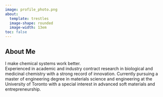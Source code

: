```yaml
---
image: profile_photo.png
about:
  template: trestles
  image-shape: rounded
  image-width: 13em
toc: false
---
```



## About Me

I make chemical systems work better. <br>
Experienced in academic and industry contract research in biological and medicinal chemistry with a strong record of innovation. Currently pursuing a master of engineering degree in materials science and engineering at the University of Toronto with a special interest in advanced soft materials and entrepreneurship.

